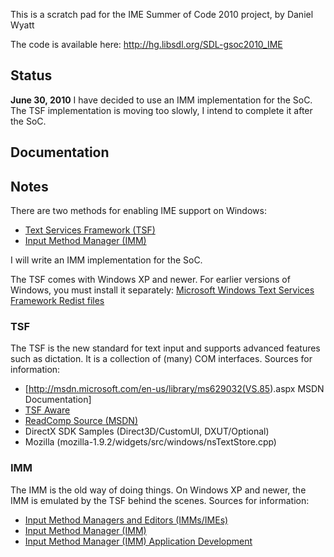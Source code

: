 This is a scratch pad for the IME Summer of Code 2010 project, by Daniel Wyatt

The code is available here: http://hg.libsdl.org/SDL-gsoc2010_IME


== Status ==
'''June 30, 2010''' I have decided to use an IMM implementation for the SoC. The TSF implementation is moving too slowly, I intend to complete it after the SoC.

== Documentation ==
== Notes ==
There are two methods for enabling IME support on Windows:

* [[#TSF|Text Services Framework (TSF)]]
* [[#IMM|Input Method Manager (IMM)]]

I will write an IMM implementation for the SoC.

The TSF comes with Windows XP and newer. For earlier versions of Windows, you must install it separately: [http://www.microsoft.com/downloads/details.aspx?FamilyID=b4c50c6e-e9dd-4c58-a886-75bd56985f0f&DisplayLang=en Microsoft Windows Text Services Framework Redist files]

<span id="TSF"></span>

=== TSF ===
The TSF is the new standard for text input and supports advanced features such as dictation. It is a collection of (many) COM interfaces. Sources for information:

* [http://msdn.microsoft.com/en-us/library/ms629032(VS.85).aspx MSDN Documentation]
* [http://blogs.msdn.com/tsfaware TSF Aware]
* [http://msdn.microsoft.com/en-us/library/ms971336.aspx ReadComp Source (MSDN)]
* DirectX SDK Samples (Direct3D/CustomUI, DXUT/Optional)
* Mozilla (mozilla-1.9.2/widgets/src/windows/nsTextStore.cpp)

<span id="IMM"></span>

=== IMM ===
The IMM is the old way of doing things. On Windows XP and newer, the IMM is emulated by the TSF behind the scenes. Sources for information:

* [http://msdn.microsoft.com/en-us/goglobal/bb688173.aspx Input Method Managers and Editors (IMMs/IMEs)]
* [http://msdn.microsoft.com/en-us/library/aa912900.aspx Input Method Manager (IMM)]
* [http://msdn.microsoft.com/en-us/library/aa911651.aspx Input Method Manager (IMM) Application Development]
